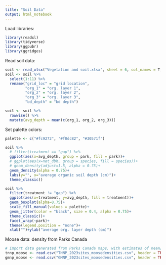 ```yaml
---
title: "Soil Data"
output: html_notebook
---
```


Load libraries:
```r
library(readxl)
library(tidyverse)
library(ggpubr)
library(ggridges)
```

Read soil data:
```r
soil <- read_xlsx("Vegetation and soil.xlsx", sheet = 6, col_names = T)
soil <- soil %>% 
  select(1:11) %>% 
  rename("grid_loc" = "grid location",
         "org_1" = "org. layer 1",
         "org_2" = "org. layer 2",
         "org_3" = "org. layer 3",
         "bd_depth" = "bd depth")

soil <- soil %>% 
  rowwise() %>% 
  mutate(avg_depth = mean(c(org_1, org_2, org_3)))
```
Set palette colors:
```r
palette <- c("#fc9272", "#f0dc82", "#30571f")
```


```r
soil %>% 
  # filter(treatment == "gap") %>% 
  ggplot(aes(x=avg_depth, group = park, fill = park))+
  # ggplot(aes(x=net_dbh, group = species, fill = species))+
  # geom_density(adjust=1.5, alpha = 0.75)+
  geom_density(alpha = 0.75)+
  labs(y="", x="average organic soil depth (cm)")+
  theme_classic()

soil %>% 
  filter(treatment != "gap") %>% 
  ggplot(aes(x=treatment, y=avg_depth, fill = treatment))+
  geom_boxplot(alpha=0.75)+
  scale_fill_manual(values = palette)+
  geom_jitter(color = "black", size = 0.4, alpha = 0.75)+
  theme_classic()+
  facet_wrap(~park)+
  theme(legend.position = "none")+
  xlab("")+ylab("average org. layer depth (cm)")
```
Moose data: density from Parks Canada
```r
# import data generated from Parks Canada maps, with estimates of mean/max moose density at each site sampled in 2023
tnnp_moose <- read.csv("TNNP_2023sites_moosedensities.csv", header = TRUE)
gmnp_moose <- read.csv("GMNP_2023sites_moosedensities.csv", header = TRUE)
```

